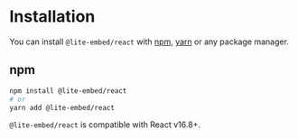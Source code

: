 # Installation

You can install `@lite-embed/react` with [npm](https://www.npmjs.com/@lite-embed/react), [yarn](https://yarnpkg.com/package/@lite-embed/react) or any package manager.

## npm

```bash
npm install @lite-embed/react
# or
yarn add @lite-embed/react
```

`@lite-embed/react` is compatible with React v16.8+.
